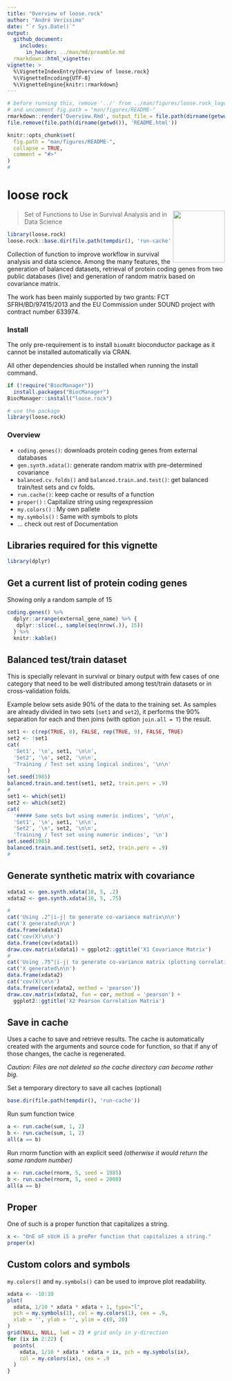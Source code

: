 ```yaml
---
title: "Overview of loose.rock"
author: "André Veríssimo"
date: "`r Sys.Date()`"
output: 
  github_document:
    includes:
      in_header: ../man/md/preamble.md
  rmarkdown::html_vignette:
vignette: >
  %\VignetteIndexEntry{Overview of loose.rock}
  %\VignetteEncoding{UTF-8}
  %\VignetteEngine{knitr::rmarkdown}
---
```


```r
# before running this, remove '../' from ../man/figures/loose.rock_logo.svg" width="120" align="right
# and uncomment fig.path = "man/figures/README-"
rmarkdown::render('Overview.Rmd', output_file = file.path(dirname(getwd()), 'README.md'), output_format = 'github_document')
file.remove(file.path(dirname(getwd()), 'README.html'))
```


<!-- README.md is generated from README.Rmd. Please edit that file -->

```r
knitr::opts_chunk$set(
  fig.path = "man/figures/README-",
  collapse = TRUE,
  comment = "#>"
)
#
```

# loose rock 
<img src="man/figures/loose.rock_logo.png" width="120" align="right" />

> Set of Functions to Use in Survival Analysis and in Data Science

```r
library(loose.rock)
loose.rock::base.dir(file.path(tempdir(), 'run-cache'))
```

Collection of function to improve workflow in survival analysis and data 
science. Among the many features, the generation of balanced datasets, 
retrieval of protein coding genes from two public databases (live) and 
generation of random matrix based on covariance matrix.

The work has been mainly supported by two grants: FCT SFRH/BD/97415/2013 
and the EU Commission under SOUND project with contract number 633974.

### Install

The only pre-requirement is to install `biomaRt` bioconductor package as 
it cannot be installed automatically via CRAN.

All other dependencies should be installed when running the install command.

```r
if (!require("BiocManager"))
  install.packages("BiocManager")
BiocManager::install("loose.rock")

# use the package
library(loose.rock)
```

### Overview

- `coding.genes()`: downloads protein coding genes from external databases
- `gen.synth.xdata()`: generate random matrix with pre-determined covariance
- `balanced.cv.folds()` and `balanced.train.and.test()`: get balanced 
train/test sets and cv folds.
- `run.cache()`: keep cache or results of a function
- `proper()` : Capitalize string using regexpression
- `my.colors()` : My own pallete
- `my.symbols()` : Same with symbols to plots
- ... check out rest of Documentation

## Libraries required for this vignette

```r
library(dplyr)
```

## Get a current list of protein coding genes

Showing only a random sample of 15

```r
coding.genes() %>%
  dplyr::arrange(external_gene_name) %>% {
   dplyr::slice(., sample(seq(nrow(.)), 15)) 
  } %>%
  knitr::kable()
```

## Balanced test/train dataset

This is specially relevant in survival or binary output with few cases of 
one category that need to be well distributed among test/train datasets or 
in cross-validation folds.

Example below sets aside 90% of the data to the training set. As samples are 
already divided in two sets (`set1` and `set2`), it performs the 90% separation 
for each and then joins (with option `join.all = T`) the result.

```r
set1 <- c(rep(TRUE, 8), FALSE, rep(TRUE, 9), FALSE, TRUE)
set2 <- !set1
cat(
  'Set1', '\n', set1, '\n\n',
  'Set2', '\n', set2, '\n\n',
  'Training / Test set using logical indices', '\n\n'
)
set.seed(1985)
balanced.train.and.test(set1, set2, train.perc = .9)
#
set1 <- which(set1)
set2 <- which(set2)
cat(
  '##### Same sets but using numeric indices', '\n\n', 
  'Set1', '\n', set1, '\n\n', 
  'Set2', '\n', set2, '\n\n', 
  'Training / Test set using numeric indices', '\n')
set.seed(1985)
balanced.train.and.test(set1, set2, train.perc = .9)
#
```

## Generate synthetic matrix with covariance

```r
xdata1 <- gen.synth.xdata(10, 5, .2)
xdata2 <- gen.synth.xdata(10, 5, .75)
```

```r
#
cat('Using .2^|i-j| to generate co-variance matrix\n\n')
cat('X generated\n\n')
data.frame(xdata1)
cat('cov(X)\n\n')
data.frame(cov(xdata1))
draw.cov.matrix(xdata1) + ggplot2::ggtitle('X1 Covariance Matrix')
#
cat('Using .75^|i-j| to generate co-variance matrix (plotting correlation)\n\n')
cat('X generated\n\n')
data.frame(xdata2)
cat('cov(X)\n\n')
data.frame(cor(xdata2, method = 'pearson'))
draw.cov.matrix(xdata2, fun = cor, method = 'pearson') + 
  ggplot2::ggtitle('X2 Pearson Correlation Matrix')
```

## Save in cache

Uses a cache to save and retrieve results. The cache is automatically created 
with the arguments and source code for function, so that if any of those 
changes, the cache is regenerated.

*Caution: Files are not deleted so the cache directory can become rather big.*

Set a temporary directory to save all caches (optional)

```r
base.dir(file.path(tempdir(), 'run-cache'))
```

Run sum function twice

```r
a <- run.cache(sum, 1, 2)
b <- run.cache(sum, 1, 2)
all(a == b)
```

Run rnorm function with an explicit seed 
*(otherwise it would return the same random number)*

```r
a <- run.cache(rnorm, 5, seed = 1985)
b <- run.cache(rnorm, 5, seed = 2000)
all(a == b)
```

## Proper

One of such is a proper function that capitalizes a string.

```r
x <- "OnE oF sUcH iS a proPer function that capitalizes a string."
proper(x)
```

## Custom colors and symbols

`my.colors()` and `my.symbols()` can be used to improve plot readability.

```r
xdata <- -10:10
plot(
  xdata, 1/10 * xdata * xdata + 1, type="l", 
  pch = my.symbols(1), col = my.colors(1), cex = .9,
  xlab = '', ylab = '', ylim = c(0, 20)
)
grid(NULL, NULL, lwd = 2) # grid only in y-direction
for (ix in 2:22) {
  points(
    xdata, 1/10 * xdata * xdata + ix, pch = my.symbols(ix), 
    col = my.colors(ix), cex = .9
  )
}
```
